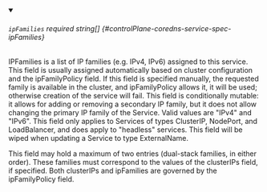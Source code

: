 
<details className="config-field" data-expandable="false" open>
<summary>

###### `ipFamilies` <span className="config-field-required" data-required="false">required</span> <span className="config-field-type">string[]</span> <span className="config-field-default"></span> <span className="config-field-enum"></span> {#controlPlane-coredns-service-spec-ipFamilies}

IPFamilies is a list of IP families (e.g. IPv4, IPv6) assigned to this
service. This field is usually assigned automatically based on cluster
configuration and the ipFamilyPolicy field. If this field is specified
manually, the requested family is available in the cluster,
and ipFamilyPolicy allows it, it will be used; otherwise creation of
the service will fail. This field is conditionally mutable: it allows
for adding or removing a secondary IP family, but it does not allow
changing the primary IP family of the Service. Valid values are "IPv4"
and "IPv6".  This field only applies to Services of types ClusterIP,
NodePort, and LoadBalancer, and does apply to "headless" services.
This field will be wiped when updating a Service to type ExternalName.

This field may hold a maximum of two entries (dual-stack families, in
either order).  These families must correspond to the values of the
clusterIPs field, if specified. Both clusterIPs and ipFamilies are
governed by the ipFamilyPolicy field.

</summary>



</details>
